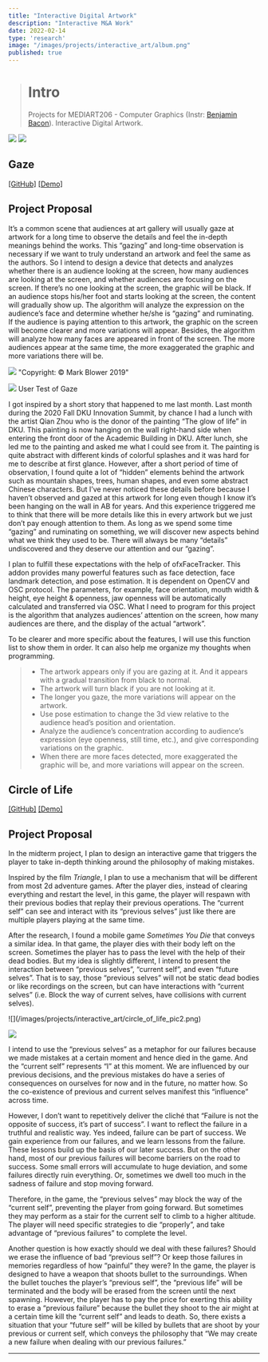 ```yaml
---
title: "Interactive Digital Artwork"
description: "Interactive M&A Work"
date: 2022-02-14
type: 'research'
image: "/images/projects/interactive_art/album.png"
published: true
---
```


> # Intro
> Projects for MEDIART206 - Computer Graphics (Instr: [Benjamin Bacon](https://www.benjaminbacon.studio/)). Interactive Digital Artwork.

![](/images/projects/interactive_art/gaze.jpeg)
![](/images/projects/interactive_art/circle_of_life.jpeg)

## Gaze
[[GitHub]](https://github.com/junkaiman/Computer-Graphics-Projects/tree/main/Final%20Project) [[Demo]](https://youtu.be/MzhG0GVUouE)
## Project Proposal
It’s a common scene that audiences at art gallery will usually gaze at artwork for a long time to observe the details and feel the in-depth meanings behind the works. This “gazing” and long-time observation is necessary if we want to truly understand an artwork and feel the same as the authors. So I intend to design a device that detects and analyzes whether there is an audience looking at the screen, how many audiences are looking at the screen, and whether audiences are focusing on the screen. If there’s no one looking at the screen, the graphic will be black. If an audience stops his/her foot and starts looking at the screen, the content will gradually show up. The algorithm will analyze the expression on the audience’s face and determine whether he/she is “gazing” and ruminating. If the audience is paying attention to this artwork, the graphic on the screen will become clearer and more variations will appear. Besides, the algorithm will analyze how many faces are appeared in front of the screen. The more audiences appear at the same time, the more exaggerated the graphic and more variations there will be.


![](/images/projects/interactive_art/gaze_pic1.jpeg)
"Copyright: © Mark Blower 2019"

![](/images/projects/interactive_art/gaze_usertest.png)
User Test of Gaze

I got inspired by a short story that happened to me last month. Last month during the 2020 Fall DKU Innovation Summit, by chance I had a lunch with the artist Qian Zhou who is the donor of the painting “The glow of life” in DKU. This painting is now hanging on the wall right-hand side when entering the front door of the Academic Building in DKU. After lunch, she led me to the painting and asked me what I could see from it. The painting is quite abstract with different kinds of colorful splashes and it was hard for me to describe at first glance. However, after a short period of time of observation, I found quite a lot of “hidden” elements behind the artwork such as mountain shapes, trees, human shapes, and even some abstract Chinese characters. But I’ve never noticed these details before because I haven’t observed and gazed at this artwork for long even though I know it’s been hanging on the wall in AB for years. And this experience triggered me to think that there will be more details like this in every artwork but we just don’t pay enough attention to them. As long as we spend some time “gazing” and ruminating on something, we will discover new aspects behind what we think they used to be. There will always be many “details” undiscovered and they deserve our attention and our “gazing”.

I plan to fulfill these expectations with the help of ofxFaceTracker. This addon provides many powerful features such as face detection, face landmark detection, and pose estimation. It is dependent on OpenCV and OSC protocol. The parameters, for example, face orientation, mouth width & height, eye height & openness, jaw openness will be automatically calculated and transferred via OSC. What I need to program for this project is the algorithm that analyzes audiences’ attention on the screen, how many audiences are there, and the display of the actual “artwork”.

To be clearer and more specific about the features, I will use this function list to show them in order. It can also help me organize my thoughts when programming.

> * The artwork appears only if you are gazing at it. And it appears with a gradual transition from black to normal.
> * The artwork will turn black if you are not looking at it.
> * The longer you gaze, the more variations will appear on the artwork.
> * Use pose estimation to change the 3d view relative to the audience head’s position and orientation.
> * Analyze the audience’s concentration according to audience’s expression (eye openness, still time, etc.), and give corresponding variations on the graphic.
> * When there are more faces detected, more exaggerated the graphic will be, and more variations will appear on the screen.


## Circle of Life
[[GitHub]](https://github.com/junkaiman/Computer-Graphics-Projects/tree/main/Midterm%20Project) [[Demo]](https://youtu.be/nLg_ymbFi1s)

## Project Proposal
In the midterm project, I plan to design an interactive game that triggers the player to take in-depth thinking around the philosophy of making mistakes. 

Inspired by the film *Triangle*, I plan to use a mechanism that will be different from most 2d adventure games. After the player dies, instead of clearing everything and restart the level, in this game, the player will respawn with their previous bodies that replay their previous operations. The “current self” can see and interact with its “previous selves” just like there are multiple players playing at the same time. 

After the research, I found a mobile game *Sometimes You Die* that conveys a similar idea. In that game, the player dies with their body left on the screen. Sometimes the player has to pass the level with the help of their dead bodies. But my idea is slightly different, I intend to present the interaction between “previous selves”, “current self”, and even “future selves”. That is to say, those “previous selves” will not be static dead bodies or like recordings on the screen, but can have interactions with “current selves” (i.e. Block the way of current selves, have collisions with current selves). 

<div className="flex place-items-center">
![](/images/projects/interactive_art/circle_of_life_pic2.png)

![](/images/projects/interactive_art/circle_of_life_pic1.png)
</div>

I intend to use the “previous selves” as a metaphor for our failures because we made mistakes at a certain moment and hence died in the game. And the “current self” represents “I” at this moment. We are influenced by our previous decisions, and the previous mistakes do have a series of consequences on ourselves for now and in the future, no matter how. So the co-existence of previous and current selves manifest this “influence” across time. 

However, I don’t want to repetitively deliver the cliché that “Failure is not the opposite of success, it’s part of success”. I want to reflect the failure in a truthful and realistic way. Yes indeed, failure can be part of success. We gain experience from our failures, and we learn lessons from the failure. These lessons build up the basis of our later success. But on the other hand, most of our previous failures will become barriers on the road to success. Some small errors will accumulate to huge deviation, and some failures directly ruin everything. Or, sometimes we dwell too much in the sadness of failure and stop moving forward. 

Therefore, in the game, the “previous selves” may block the way of the “current self”, preventing the player from going forward. But sometimes they may perform as a stair for the current self to climb to a higher altitude. The player will need specific strategies to die “properly”, and take advantage of “previous failures” to complete the level.

Another question is how exactly should we deal with these failures? Should we erase the influence of bad “previous self”? Or keep those failures in memories regardless of how “painful” they were? In the game, the player is designed to have a weapon that shoots bullet to the surroundings. When the bullet touches the player’s “previous self”, the “previous life” will be terminated and the body will be erased from the screen until the next spawning. However, the player has to pay the price for exerting this ability to erase a “previous failure” because the bullet they shoot to the air might at a certain time kill the “current self” and leads to death. So, there exists a situation that your “future self” will be killed by bullets that are shoot by your previous or current self, which conveys the philosophy that “We may create a new failure when dealing with our previous failures.”

---
